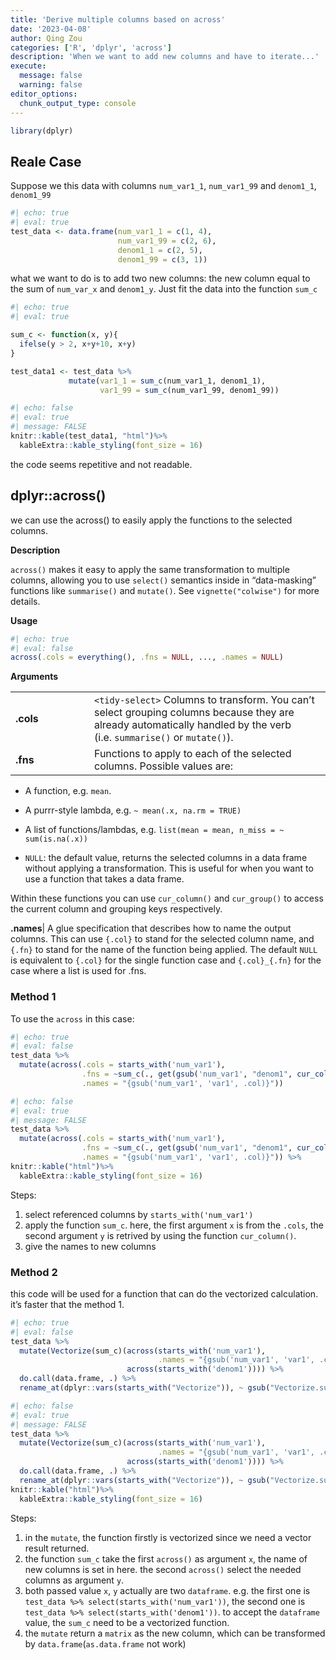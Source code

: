 ```yaml
---
title: 'Derive multiple columns based on across'
date: '2023-04-08'
author: Qing Zou
categories: ['R', 'dplyr', 'across']
description: 'When we want to add new columns and have to iterate...'
execute:
  message: false
  warning: false
editor_options:
  chunk_output_type: console
---
```



```r
library(dplyr)
```

## Reale Case

Suppose we this data with columns `num_var1_1`, `num_var1_99` and `denom1_1`, `denom1_99`

```r
#| echo: true
#| eval: true
test_data <- data.frame(num_var1_1 = c(1, 4),
                        num_var1_99 = c(2, 6),
                        denom1_1 = c(2, 5),
                        denom1_99 = c(3, 1))
```

what we want to do is to add two new columns: the new column equal to the sum of `num_var_x` and `denom1_y`.
Just fit the data into the function `sum_c`

```r
#| echo: true
#| eval: true

sum_c <- function(x, y){
  ifelse(y > 2, x+y+10, x+y)
}

test_data1 <- test_data %>%
             mutate(var1_1 = sum_c(num_var1_1, denom1_1),
                    var1_99 = sum_c(num_var1_99, denom1_99))
```

```r
#| echo: false
#| eval: true
#| message: FALSE
knitr::kable(test_data1, "html")%>%
  kableExtra::kable_styling(font_size = 16)
```

the code seems repetitive and not readable.



## dplyr::across()

we can use the across() to easily apply the functions to the selected columns.


__Description__

`across()` makes it easy to apply the same transformation to multiple columns, allowing you to use `select()` semantics inside in "data-masking" functions like `summarise()` and `mutate()`. See `vignette("colwise")` for more details.

__Usage__

```r
#| echo: true
#| eval: false
across(.cols = everything(), .fns = NULL, ..., .names = NULL)
```

__Arguments__

  |
 -|:--
 __.cols__| `<tidy-select>` Columns to transform. You can't select grouping columns because they are already automatically handled by the verb (i.e. `summarise()` or `mutate()`).
 __.fns__| Functions to apply to each of the selected columns. Possible values are:

- A function, e.g. `mean`.

- A purrr-style lambda, e.g. `~ mean(.x, na.rm = TRUE)`

- A list of functions/lambdas, e.g. `list(mean = mean, n_miss = ~ sum(is.na(.x))`

- `NULL`: the default value, returns the selected columns in a data frame without applying a transformation. This is useful for when you want to use a function that takes a data frame.

Within these functions you can use `cur_column()` and `cur_group()` to access the current column and grouping keys respectively.

 __.names__|  A glue specification that describes how to name the output columns. This can use `{.col}` to stand for the selected column name, and `{.fn}` to stand for the name of the function being applied. The default `NULL` is equivalent to `{.col}` for the single function case and `{.col}_{.fn}` for the case where a list is used for .fns.

### Method 1

To use the `across` in this case:


```r
#| echo: true
#| eval: false
test_data %>%
  mutate(across(.cols = starts_with('num_var1'),
                .fns = ~sum_c(., get(gsub('num_var1', "denom1", cur_column()))),
                .names = "{gsub('num_var1', 'var1', .col)}"))
```
```r
#| echo: false
#| eval: true
#| message: FALSE
test_data %>%
  mutate(across(.cols = starts_with('num_var1'),
                .fns = ~sum_c(., get(gsub('num_var1', "denom1", cur_column()))),
                .names = "{gsub('num_var1', 'var1', .col)}")) %>%
knitr::kable("html")%>%
  kableExtra::kable_styling(font_size = 16)
```


Steps:

1. select referenced columns by `starts_with('num_var1')`
2. apply the function `sum_c`. here, the first argument `x` is from the `.cols`, the second argument `y` is retrived by using the function
`cur_column()`.
3. give the names to new columns

### Method 2

this code will be used for a function that can do the vectorized calculation. it's faster that the method 1.

```r
#| echo: true
#| eval: false
test_data %>%
  mutate(Vectorize(sum_c)(across(starts_with('num_var1'),
                                 .names = "{gsub('num_var1', 'var1', .col)}"),
                          across(starts_with('denom1')))) %>%
  do.call(data.frame, .) %>%
  rename_at(dplyr::vars(starts_with("Vectorize")), ~ gsub("Vectorize.sum_c.......", "", .))
```
```r
#| echo: false
#| eval: true
#| message: FALSE
test_data %>%
  mutate(Vectorize(sum_c)(across(starts_with('num_var1'),
                                 .names = "{gsub('num_var1', 'var1', .col)}"),
                          across(starts_with('denom1')))) %>%
  do.call(data.frame, .) %>%
  rename_at(dplyr::vars(starts_with("Vectorize")), ~ gsub("Vectorize.sum_c.......", "", .)) %>%
knitr::kable("html")%>%
  kableExtra::kable_styling(font_size = 16)
```

Steps:

1. in the `mutate`, the function firstly is vectorized since we need a vector result returned.
2. the function `sum_c` take the first `across()` as argument `x`, the name of new columns is set in here. the second `across()`
select the needed columns as argument `y`.
3. both passed value `x`, `y`  actually are two `dataframe`. e.g. the first one is `test_data %>% select(starts_with('num_var1'))`, the second one is `test_data %>% select(starts_with('denom1'))`. to accept the `dataframe` value, the  `sum_c` need to be a vectorized function.
4. the `mutate` return a `matrix` as the new column, which can be transformed by `data.frame`(`as.data.frame` not work)




